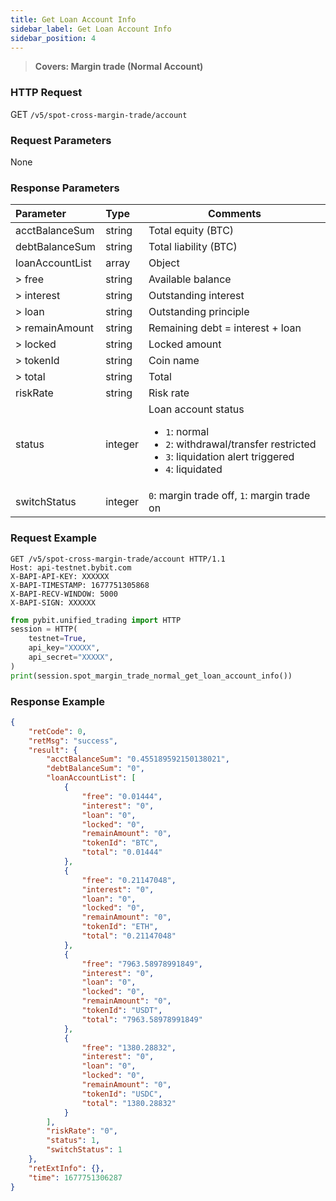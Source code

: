 ```yaml
---
title: Get Loan Account Info
sidebar_label: Get Loan Account Info
sidebar_position: 4
---
```

> **Covers: Margin trade (Normal Account)**

### HTTP Request
GET `/v5/spot-cross-margin-trade/account`

### Request Parameters
None

### Response Parameters
| Parameter | Type | Comments|
|:----- |:-----|----- |
|acctBalanceSum|string|Total equity (BTC)|
|debtBalanceSum|string|Total liability (BTC)|
|loanAccountList|array|Object|
|> free|string|Available balance|
|> interest|string|Outstanding interest|
|> loan|string|Outstanding principle |
|> remainAmount|string|Remaining debt = interest + loan|
|> locked|string|Locked amount |
|> tokenId|string|Coin name |
|> total|string|Total|
|riskRate|string|Risk rate|
|status|integer |Loan account status <ul><li>`1`: normal</li><li>`2`: withdrawal/transfer restricted</li><li>`3`: liquidation alert triggered</li><li>`4`: liquidated</li></ul>|
|switchStatus|integer |`0`: margin trade off, `1`: margin trade on|

### Request Example

<Tabs groupId="programming-languages">
<TabItem value="http" label="HTTP">

```http
GET /v5/spot-cross-margin-trade/account HTTP/1.1
Host: api-testnet.bybit.com
X-BAPI-API-KEY: XXXXXX
X-BAPI-TIMESTAMP: 1677751305868
X-BAPI-RECV-WINDOW: 5000
X-BAPI-SIGN: XXXXXX
```

</TabItem>
<TabItem value="python" label="Python">

```python
from pybit.unified_trading import HTTP
session = HTTP(
    testnet=True,
    api_key="XXXXX",
    api_secret="XXXXX",
)
print(session.spot_margin_trade_normal_get_loan_account_info())
```

</TabItem>
</Tabs>

### Response Example

```json
{
    "retCode": 0,
    "retMsg": "success",
    "result": {
        "acctBalanceSum": "0.455189592150138021",
        "debtBalanceSum": "0",
        "loanAccountList": [
            {
                "free": "0.01444",
                "interest": "0",
                "loan": "0",
                "locked": "0",
                "remainAmount": "0",
                "tokenId": "BTC",
                "total": "0.01444"
            },
            {
                "free": "0.21147048",
                "interest": "0",
                "loan": "0",
                "locked": "0",
                "remainAmount": "0",
                "tokenId": "ETH",
                "total": "0.21147048"
            },
            {
                "free": "7963.58978991849",
                "interest": "0",
                "loan": "0",
                "locked": "0",
                "remainAmount": "0",
                "tokenId": "USDT",
                "total": "7963.58978991849"
            },
            {
                "free": "1380.28832",
                "interest": "0",
                "loan": "0",
                "locked": "0",
                "remainAmount": "0",
                "tokenId": "USDC",
                "total": "1380.28832"
            }
        ],
        "riskRate": "0",
        "status": 1,
        "switchStatus": 1
    },
    "retExtInfo": {},
    "time": 1677751306287
}
```
